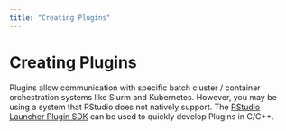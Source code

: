 ```yaml
---
title: "Creating Plugins"
---
```


# Creating Plugins

Plugins allow communication with specific batch cluster / container orchestration systems like Slurm and Kubernetes. However, you may be using a system that RStudio does not natively support. The [RStudio Launcher Plugin SDK](https://rstudio.com/products/launcher-plugin-sdk) can be used to quickly develop Plugins in C/C++.

